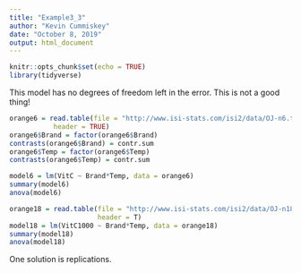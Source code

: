 ```yaml
---
title: "Example3_3"
author: "Kevin Cummiskey"
date: "October 8, 2019"
output: html_document
---
```


```r
knitr::opts_chunk$set(echo = TRUE)
library(tidyverse)
```

This model has no degrees of freedom left in the error. This is not a good thing!

```r
orange6 = read.table(file = "http://www.isi-stats.com/isi2/data/OJ-n6.txt",
           header = TRUE)
orange6$Brand = factor(orange6$Brand)
contrasts(orange6$Brand) = contr.sum
orange6$Temp = factor(orange6$Temp)
contrasts(orange6$Temp) = contr.sum

model6 = lm(VitC ~ Brand*Temp, data = orange6)
summary(model6)
anova(model6)
```

```r
orange18 = read.table(file = "http://www.isi-stats.com/isi2/data/OJ-n18.txt",
                      header = T)
model18 = lm(VitC1000 ~ Brand*Temp, data = orange18)
summary(model18)
anova(model18)
```

One solution is replications.

